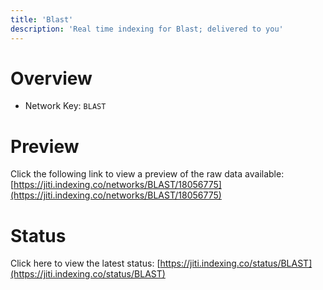 ```yaml
---
title: 'Blast'
description: 'Real time indexing for Blast; delivered to you'
---
```


# Overview
- Network Key: `BLAST`

# Preview
Click the following link to view a preview of the raw data available: [https://jiti.indexing.co/networks/BLAST/18056775](https://jiti.indexing.co/networks/BLAST/18056775)

# Status
Click here to view the latest status: [https://jiti.indexing.co/status/BLAST](https://jiti.indexing.co/status/BLAST)
